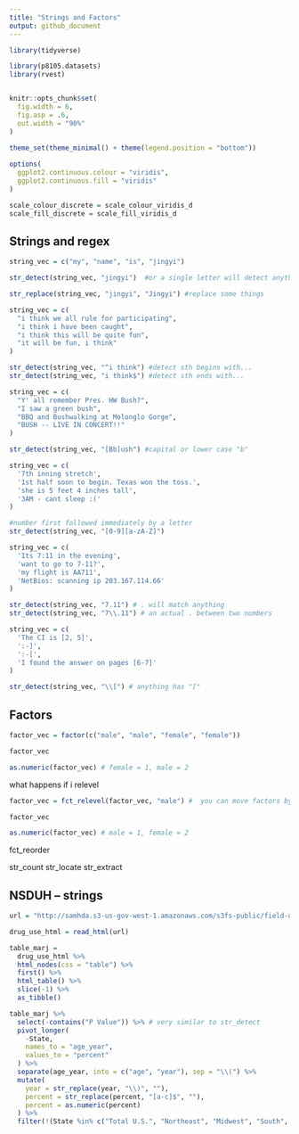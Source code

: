 ```yaml
---
title: "Strings and Factors"
output: github_document
---
```


```r
library(tidyverse)

library(p8105.datasets)
library(rvest)


knitr::opts_chunk$set(
  fig.width = 6,
  fig.asp = .6,
  out.width = "90%"
)

theme_set(theme_minimal() + theme(legend.position = "bottom"))
          
options(
  ggplot2.continuous.colour = "viridis",
  ggplot2.continuous.fill = "viridis"
)

scale_colour_discrete = scale_colour_viridis_d
scale_fill_discrete = scale_fill_viridis_d
```


## Strings and regex

```r
string_vec = c("my", "name", "is", "jingyi")

str_detect(string_vec, "jingyi")  #or a single letter will detect anything contains that particular letter, case sensitive

str_replace(string_vec, "jingyi", "Jingyi") #replace some things
```


```r
string_vec = c(
  "i think we all rule for participating",
  "i think i have been caught",
  "i think this will be quite fun",
  "it will be fun, i think"
)

str_detect(string_vec, "^i think") #detect sth begins with...
str_detect(string_vec, "i think$") #detect sth ends with...
```


```r
string_vec = c(
  "Y' all remember Pres. HW Bush?",
  "I saw a green bush",
  "BBQ and Bushwalking at Molonglo Gorge",
  "BUSH -- LIVE IN CONCERT!!"
)

str_detect(string_vec, "[Bb]ush") #capital or lower case "b"
```

```r
string_vec = c(
  '7th inning stretch',
  '1st half soon to begin. Texas won the toss.',
  'she is 5 feet 4 inches tall',
  '3AM - cant sleep :('
)

#number first followed immediately by a letter
str_detect(string_vec, "[0-9][a-zA-Z]")
```


```r
string_vec = c(
  'Its 7:11 in the evening',
  'want to go to 7-11?',
  'my flight is AA711',
  'NetBios: scanning ip 203.167.114.66'
)

str_detect(string_vec, "7.11") # . will match anything
str_detect(string_vec, "7\\.11") # an actual . between two numbers
```


```r
string_vec = c(
  'The CI is [2, 5]',
  ':-]',
  ':-[',
  'I found the answer on pages [6-7]'
)

str_detect(string_vec, "\\[") # anything has "["
```

## Factors

```r
factor_vec = factor(c("male", "male", "female", "female"))

factor_vec

as.numeric(factor_vec) # female = 1, male = 2
```

what happens if i relevel

```r
factor_vec = fct_relevel(factor_vec, "male") #  you can move factors by hand

factor_vec

as.numeric(factor_vec) # male = 1, female = 2
```

fct_reorder

str_count
str_locate
str_extract

## NSDUH -- strings

```r
url = "http://samhda.s3-us-gov-west-1.amazonaws.com/s3fs-public/field-uploads/2k15StateFiles/NSDUHsaeShortTermCHG2015.htm"

drug_use_html = read_html(url)

table_marj =
  drug_use_html %>% 
  html_nodes(css = "table") %>% 
  first() %>% 
  html_table() %>%
  slice(-1) %>% 
  as_tibble()
```


```r
table_marj %>%
  select(-contains("P Value")) %>% # very similar to str_detect
  pivot_longer(
    -State,
    names_to = "age_year",
    values_to = "percent"
  ) %>%
  separate(age_year, into = c("age", "year"), sep = "\\(") %>%
  mutate(
    year = str_replace(year, "\\)", ""),
    percent = str_replace(percent, "[a-c]$", ""),
    percent = as.numeric(percent)
  ) %>%
  filter(!(State %in% c("Total U.S.", "Northeast", "Midwest", "South", "West")))
```


```r

```










